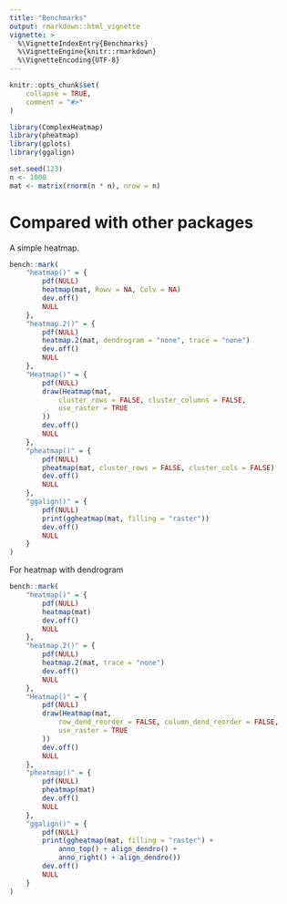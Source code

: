 ```yaml
---
title: "Benchmarks"
output: rmarkdown::html_vignette
vignette: >
  %\VignetteIndexEntry{Benchmarks}
  %\VignetteEngine{knitr::rmarkdown}
  %\VignetteEncoding{UTF-8}
---
```


```r
knitr::opts_chunk$set(
    collapse = TRUE,
    comment = "#>"
)
```

```r
library(ComplexHeatmap)
library(pheatmap)
library(gplots)
library(ggalign)
```

```r
set.seed(123)
n <- 1000
mat <- matrix(rnorm(n * n), nrow = n)
```

# Compared with other packages
A simple heatmap.
```r
bench::mark(
    "heatmap()" = {
        pdf(NULL)
        heatmap(mat, Rowv = NA, Colv = NA)
        dev.off()
        NULL
    },
    "heatmap.2()" = {
        pdf(NULL)
        heatmap.2(mat, dendrogram = "none", trace = "none")
        dev.off()
        NULL
    },
    "Heatmap()" = {
        pdf(NULL)
        draw(Heatmap(mat,
            cluster_rows = FALSE, cluster_columns = FALSE,
            use_raster = TRUE
        ))
        dev.off()
        NULL
    },
    "pheatmap()" = {
        pdf(NULL)
        pheatmap(mat, cluster_rows = FALSE, cluster_cols = FALSE)
        dev.off()
        NULL
    },
    "ggalign()" = {
        pdf(NULL)
        print(ggheatmap(mat, filling = "raster"))
        dev.off()
        NULL
    }
)
```

For heatmap with dendrogram
```r
bench::mark(
    "heatmap()" = {
        pdf(NULL)
        heatmap(mat)
        dev.off()
        NULL
    },
    "heatmap.2()" = {
        pdf(NULL)
        heatmap.2(mat, trace = "none")
        dev.off()
        NULL
    },
    "Heatmap()" = {
        pdf(NULL)
        draw(Heatmap(mat,
            row_dend_reorder = FALSE, column_dend_reorder = FALSE,
            use_raster = TRUE
        ))
        dev.off()
        NULL
    },
    "pheatmap()" = {
        pdf(NULL)
        pheatmap(mat)
        dev.off()
        NULL
    },
    "ggalign()" = {
        pdf(NULL)
        print(ggheatmap(mat, filling = "raster") +
            anno_top() + align_dendro() +
            anno_right() + align_dendro())
        dev.off()
        NULL
    }
)
```

